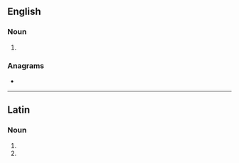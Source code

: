 {{also|ránis}}
==English==

===Noun===
{{head|en|noun plural form}}

# {{plural of|rani|lang=en}}

===Anagrams===
* {{anagrams|en|a=ainrs|Nairs|Nasir|Rains|Risan|arnis|naris|nasri|rains|sarin|siRNA|sirna}}

----

==Latin==

===Noun===
{{head|la|noun form|head=rānīs|g=f}}

# {{inflection of|rāna||dat|p|lang=la}}
# {{inflection of|rāna||abl|p|lang=la}}